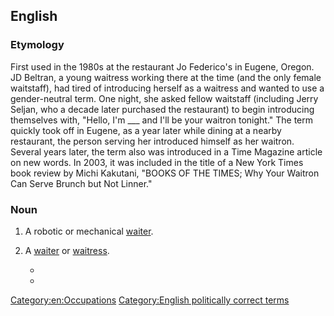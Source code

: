 ==English==

===Etymology===
{{rfe|Possibly related to [[patron]].}}
First used in the 1980s at the restaurant Jo Federico's in Eugene, Oregon.  JD Beltran, a young waitress working there at the time (and the only female waitstaff), had tired of introducing herself as a waitress and wanted to use a gender-neutral term.  One night, she asked fellow waitstaff (including Jerry Seljan, who a decade later purchased the restaurant) to begin introducing themselves with, "Hello, I'm ___ and I'll be your waitron tonight."  The term quickly took off in Eugene, as a year later while dining at a nearby restaurant, the person serving her introduced himself as her waitron. Several years later, the term also was introduced in a Time Magazine article on new words.  In 2003, it was included in the title of a New York Times book review by Michi Kakutani, "BOOKS OF THE TIMES; Why Your Waitron Can Serve Brunch but Not Linner."

===Noun===
{{wikipedia}}
{{en-noun}}

# {{dated|science fiction}} A robotic or mechanical [[waiter]].
# {{nonstandard|gender-neutral}} A [[waiter]] or [[waitress]].
#* {{quote-news
 |year=1985
 |date=January 23
 |work=Daily Telegraph
 |page=<!--16/4-->
 |passage=A coffee shop at Cambridge, Massachusetts, has joined the feminist bandwagon by banning references to waiters and waitresses. According to a notice on the door the staff are henceforth to be known as ‘'''waitrons'''’.}}
#* {{quote-news
 |year=2006
 |date=June 12
 |title=Letters to the Daily Telegraph
 |work=Daily Telegraph
 |author=Anthony Luke
 |url=http://www.telegraph.co.uk/comment/letters/3625679/Letters-to-The-Daily-Telegraph.html
 |accessdate=2010-10-02
 |passage=Earlier this year, at a well-known restaurant in South Africa, I saw on the menu the words "if you want something not on the menu, please consult your '''waitron'''". When I asked the manager what this meant, she told me that the term was used to ensure that no sexism was involved.}}

[[Category:en:Occupations]]
[[Category:English politically correct terms]]